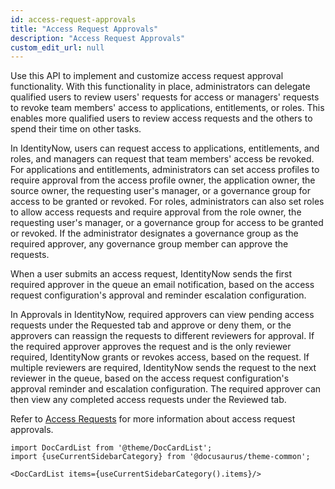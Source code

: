 ```yaml
---
id: access-request-approvals
title: "Access Request Approvals"
description: "Access Request Approvals"
custom_edit_url: null
---
```




Use this API to implement and customize access request approval functionality.
With this functionality in place, administrators can delegate qualified users to review users' requests for access or managers' requests to revoke team members' access to applications, entitlements, or roles.
This enables more qualified users to review access requests and the others to spend their time on other tasks.

In IdentityNow, users can request access to applications, entitlements, and roles, and managers can request that team members' access be revoked.
For applications and entitlements, administrators can set access profiles to require approval from the access profile owner, the application owner, the source owner, the requesting user's manager, or a governance group for access to be granted or revoked.
For roles, administrators can also set roles to allow access requests and require approval from the role owner, the requesting user's manager, or a governance group for access to be granted or revoked.
If the administrator designates a governance group as the required approver, any governance group member can approve the requests.

When a user submits an access request, IdentityNow sends the first required approver in the queue an email notification, based on the access request configuration's approval and reminder escalation configuration.

In Approvals in IdentityNow, required approvers can view pending access requests under the Requested tab and approve or deny them, or the approvers can reassign the requests to different reviewers for approval.
If the required approver approves the request and is the only reviewer required, IdentityNow grants or revokes access, based on the request.
If multiple reviewers are required, IdentityNow sends the request to the next reviewer in the queue, based on the access request configuration's approval reminder and escalation configuration.
The required approver can then view any completed access requests under the Reviewed tab.

Refer to [Access Requests](https://documentation.sailpoint.com/saas/help/requests/index.html) for more information about access request approvals.




```mdx-code-block
import DocCardList from '@theme/DocCardList';
import {useCurrentSidebarCategory} from '@docusaurus/theme-common';

<DocCardList items={useCurrentSidebarCategory().items}/>
```
      